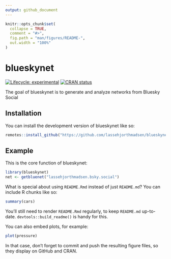 ```yaml
---
output: github_document
---
```


<!-- README.md is generated from README.Rmd. Please edit that file -->

```r
knitr::opts_chunk$set(
  collapse = TRUE,
  comment = "#>",
  fig.path = "man/figures/README-",
  out.width = "100%"
)
```

# blueskynet

<!-- badges: start -->
[![Lifecycle: experimental](https://img.shields.io/badge/lifecycle-experimental-orange.svg)](https://lifecycle.r-lib.org/articles/stages.html#experimental)
[![CRAN status](https://www.r-pkg.org/badges/version/blueskynet)](https://CRAN.R-project.org/package=blueskynet)
<!-- badges: end -->

The goal of blueskynet is to generate and analyze networks from Bluesky Social

## Installation

You can install the development version of blueskynet like so:

``` r
remotes::install_github("https://github.com/lassehjorthmadsen/blueskynet.git")
```

## Example

This is the core function of blueskynet:

```r
library(blueskynet)
net <- getbluenet("lassehjorthmadsen.bsky.social")

```

What is special about using `README.Rmd` instead of just `README.md`? You can include R chunks like so:

```r
summary(cars)
```

You'll still need to render `README.Rmd` regularly, to keep `README.md` up-to-date. `devtools::build_readme()` is handy for this.

You can also embed plots, for example:

```r
plot(pressure)
```

In that case, don't forget to commit and push the resulting figure files, so they display on GitHub and CRAN.
